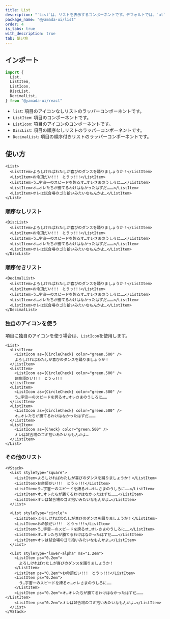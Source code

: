 ```yaml
---
title: List
description: "`List`は、リストを表示するコンポーネントです。デフォルトでは、`ul`要素をレンダリングします。"
package_name: "@yamada-ui/list"
order: 4
is_tabs: true
with_description: true
tab: 使い方
---
```


## インポート

```ts
import {
  List,
  ListItem,
  ListIcon,
  DiscList,
  DecimalList,
} from "@yamada-ui/react"
```

- `list`: 項目のアイコンなしリストのラッパーコンポーネントです。
- `ListItem`: 項目のコンポーネントです。
- `ListIcon`: 項目のアイコンのコンポーネントです。
- `DiscList`: 項目の順序なしリストのラッパーコンポーネントです。
- `DecimalList`: 項目の順序付きリストのラッパーコンポーネントです。

## 使い方

```tsx
<List>
  <ListItem>よろしければわたしが喜びのダンスを踊りましょうか！</ListItem>
  <ListItem>お命頂だい!!!　とうっ!!!</ListItem>
  <ListItem>う…宇宙一のスピードを誇るオ…オレさまのうしろに……</ListItem>
  <ListItem>オ…オレたちが勝てるわけはなかったはずだ………</ListItem>
  <ListItem>オレは試合場のゴミ拾いみたいなもんかよ…</ListItem>
</List>
```

### 順序なしリスト

```tsx
<DiscList>
  <ListItem>よろしければわたしが喜びのダンスを踊りましょうか！</ListItem>
  <ListItem>お命頂だい!!!　とうっ!!!</ListItem>
  <ListItem>う…宇宙一のスピードを誇るオ…オレさまのうしろに……</ListItem>
  <ListItem>オ…オレたちが勝てるわけはなかったはずだ………</ListItem>
  <ListItem>オレは試合場のゴミ拾いみたいなもんかよ…</ListItem>
</DiscList>
```

### 順序付きリスト

```tsx
<DecimalList>
  <ListItem>よろしければわたしが喜びのダンスを踊りましょうか！</ListItem>
  <ListItem>お命頂だい!!!　とうっ!!!</ListItem>
  <ListItem>う…宇宙一のスピードを誇るオ…オレさまのうしろに……</ListItem>
  <ListItem>オ…オレたちが勝てるわけはなかったはずだ………</ListItem>
  <ListItem>オレは試合場のゴミ拾いみたいなもんかよ…</ListItem>
</DecimalList>
```

### 独自のアイコンを使う

項目に独自のアイコンを使う場合は、`ListIcon`を使用します。

```tsx
<List>
  <ListItem>
    <ListIcon as={CircleCheck} color="green.500" />
    よろしければわたしが喜びのダンスを踊りましょうか！
  </ListItem>
  <ListItem>
    <ListIcon as={CircleCheck} color="green.500" />
    お命頂だい!!!　とうっ!!!
  </ListItem>
  <ListItem>
    <ListIcon as={CircleCheck} color="green.500" />
    う…宇宙一のスピードを誇るオ…オレさまのうしろに……
  </ListItem>
  <ListItem>
    <ListIcon as={CircleCheck} color="green.500" />
    オ…オレたちが勝てるわけはなかったはずだ………
  </ListItem>
  <ListItem>
    <ListIcon as={Check} color="green.500" />
    オレは試合場のゴミ拾いみたいなもんかよ…
  </ListItem>
</List>
```

### その他のリスト

```tsx
<VStack>
  <List styleType="square">
    <ListItem>よろしければわたしが喜びのダンスを踊りましょうか！</ListItem>
    <ListItem>お命頂だい!!!　とうっ!!!</ListItem>
    <ListItem>う…宇宙一のスピードを誇るオ…オレさまのうしろに……</ListItem>
    <ListItem>オ…オレたちが勝てるわけはなかったはずだ………</ListItem>
    <ListItem>オレは試合場のゴミ拾いみたいなもんかよ…</ListItem>
  </List>

  <List styleType="circle">
    <ListItem>よろしければわたしが喜びのダンスを踊りましょうか！</ListItem>
    <ListItem>お命頂だい!!!　とうっ!!!</ListItem>
    <ListItem>う…宇宙一のスピードを誇るオ…オレさまのうしろに……</ListItem>
    <ListItem>オ…オレたちが勝てるわけはなかったはずだ………</ListItem>
    <ListItem>オレは試合場のゴミ拾いみたいなもんかよ…</ListItem>
  </List>

  <List styleType="lower-alpha" ms="1.2em">
    <ListItem ps="0.2em">
      よろしければわたしが喜びのダンスを踊りましょうか！
    </ListItem>
    <ListItem ps="0.2em">お命頂だい!!!　とうっ!!!</ListItem>
    <ListItem ps="0.2em">
      う…宇宙一のスピードを誇るオ…オレさまのうしろに……
    </ListItem>
    <ListItem ps="0.2em">オ…オレたちが勝てるわけはなかったはずだ………</ListItem>
    <ListItem ps="0.2em">オレは試合場のゴミ拾いみたいなもんかよ…</ListItem>
  </List>
</VStack>
```
